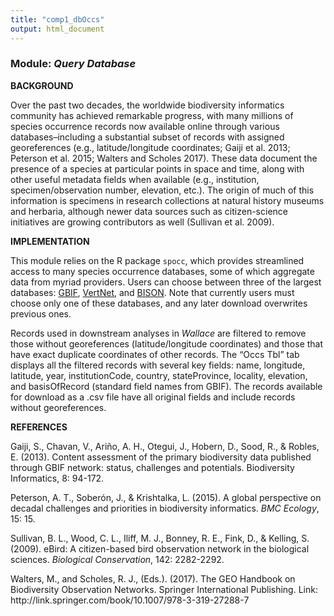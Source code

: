 ```yaml
---
title: "comp1_dbOccs"
output: html_document
---
```


### **Module:** ***Query Database*** 

**BACKGROUND**  

Over the past two decades, the worldwide biodiversity informatics community has achieved remarkable progress, with many millions of species occurrence records now available online through various databases--including a substantial subset of records with assigned georeferences (e.g., latitude/longitude coordinates; Gaiji et al. 2013; Peterson et al. 2015; Walters and Scholes 2017). These data document the presence of a species at particular points in space and time, along with other useful metadata fields when available (e.g., institution, specimen/observation number, elevation, etc.). The origin of much of this information is specimens in research collections at natural history museums and herbaria, although newer data sources such as citizen-science initiatives are growing contributors as well (Sullivan et al. 2009).

**IMPLEMENTATION** 

This module relies on the R package `spocc`, which provides streamlined access to many species occurrence databases, some of which aggregate data from myriad providers. Users can choose between three of the largest databases: <a href="http://www.gbif.org" target="_blank">GBIF</a>, <a href="http://www.vertnet.org" target="_blank">VertNet</a>, and <a href="https://bison.usgs.gov" target="_blank">BISON</a>. Note that currently users must choose only one of these databases, and any later download overwrites previous ones. 

Records used in downstream analyses in *Wallace* are filtered to remove those without georeferences (latitude/longitude coordinates) and those that have exact duplicate coordinates of other records. The "Occs Tbl" tab displays all the filtered records with several key fields: name, longitude, latitude, year, institutionCode, country, stateProvince, locality, elevation, and basisOfRecord (standard field names from GBIF). The records available for download as a .csv file have all original fields and include records without georeferences.

**REFERENCES**

Gaiji, S., Chavan, V., Ariño, A. H., Otegui, J., Hobern, D., Sood, R., & Robles, E. (2013). Content assessment of the primary biodiversity data published through GBIF network: status, challenges and potentials. Biodiversity Informatics, 8: 94-172.

Peterson, A. T., Soberón, J., & Krishtalka, L. (2015). A global perspective on decadal challenges and priorities in biodiversity informatics. *BMC Ecology*, 15: 15.

Sullivan, B. L., Wood, C. L., Iliff, M. J., Bonney, R. E., Fink, D., & Kelling, S. (2009). eBird: A citizen-based bird observation network in the biological sciences. *Biological Conservation*, 142: 2282-2292.

Walters, M., and Scholes, R. J., (Eds.). (2017). The GEO Handbook on Biodiversity Observation Networks. Springer International Publishing. Link: http://link.springer.com/book/10.1007/978-3-319-27288-7
